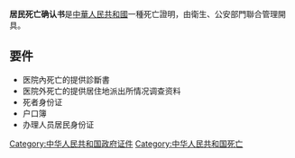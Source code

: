 {{unreferenced|time=2019-06-30T12:11:31+00:00}}
'''居民死亡确认书'''是[[中華人民共和國|中華人民共和國]]一種死亡證明，由衛生、公安部門聯合管理開具。

==要件==
*医院內死亡的提供診斷書
*医院外死亡的提供居住地派出所情况调查资料
*死者身份证
*户口簿
*办理人员居民身份证

{{中华人民共和国内地婚姻家庭相关证件}}
[[Category:中华人民共和国政府证件|Category:中华人民共和国政府证件]]
[[Category:中华人民共和国死亡|Category:中华人民共和国死亡]]